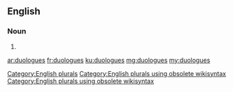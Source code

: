 ==English==

===Noun===
{{head|en}}

# {{plural of|duologue}}

[[Category:English plurals]][[Category:English plurals using obsolete wikisyntax]][[Category:English plurals using obsolete wikisyntax]]

[[ar:duologues]]
[[fr:duologues]]
[[ku:duologues]]
[[mg:duologues]]
[[my:duologues]]